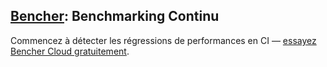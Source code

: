 
## [Bencher](/pricing): Benchmarking Continu
<div class="content has-text-centered">
    <a href="/pricing">
        <DocsWordmark />
    </a>
</div>


<BencherIntro />

Commencez à détecter les régressions de performances en CI — [essayez Bencher Cloud gratuitement](/pricing).

